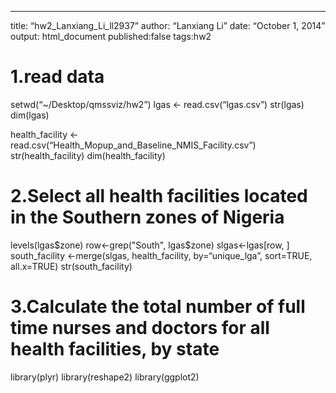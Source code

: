 ---
title: "hw2_Lanxiang_Li_ll2937"
author: "Lanxiang Li"
date: "October 1, 2014"
output: html_document
published:false
tags:hw2

# 1.read data
setwd("~/Desktop/qmssviz/hw2")
lgas <- read.csv("lgas.csv")
str(lgas)
dim(lgas)

health_facility <- read.csv("Health_Mopup_and_Baseline_NMIS_Facility.csv")
str(health_facility)
dim(health_facility)

# 2.Select all health facilities located in the Southern zones of Nigeria
levels(lgas$zone)
row<-grep("South", lgas$zone)
slgas<-lgas[row, ]
south_facility <-merge(slgas, health_facility, by="unique_lga", sort=TRUE, all.x=TRUE)
str(south_facility)

# 3.Calculate the total number of full time nurses and doctors for all health facilities, by state
library(plyr)
library(reshape2)
library(ggplot2)


